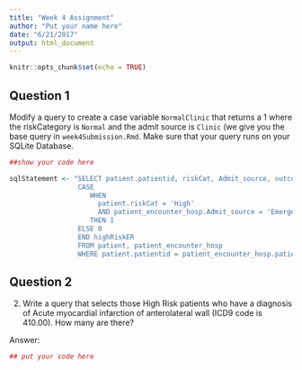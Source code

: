 ```yaml
---
title: "Week 4 Assignment"
author: "Put your name here"
date: "6/21/2017"
output: html_document
---
```


```r
knitr::opts_chunk$set(echo = TRUE)
```

## Question 1

Modify a query to create a case variable `NormalClinic` that returns a 1 where the riskCategory is `Normal` and the admit source is `Clinic` (we give you the base query in `week4Submission.Rmd`. Make sure that your query runs on your SQLite Database.

```r
##show your code here

sqlStatement <- "SELECT patient.patientid, riskCat, Admit_source, outcome, 
                 CASE 
                    WHEN
                      patient.riskCat = 'High'  
                      AND patient_encounter_hosp.Admit_source = 'Emergency Room'
                    THEN 1
                 ELSE 0 
                 END highRiskER
                 FROM patient, patient_encounter_hosp
                 WHERE patient.patientid = patient_encounter_hosp.patientid"
```


## Question 2

2) Write a query that selects those High Risk patients who have a diagnosis of Acute myocardial infarction of anterolateral wall (ICD9 code is 410.00). How many are there?

Answer: 

```r
## put your code here
```
